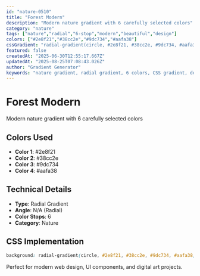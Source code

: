 ```yaml
---
id: "nature-0510"
title: "Forest Modern"
description: "Modern nature gradient with 6 carefully selected colors"
category: "nature"
tags: ["nature","radial","6-stop","modern","beautiful","design"]
colors: ["#2e8f21","#38cc2e","#9dc734","#aafa38"]
cssGradient: "radial-gradient(circle, #2e8f21, #38cc2e, #9dc734, #aafa38)"
featured: false
createdAt: "2025-06-30T12:55:17.667Z"
updatedAt: "2025-08-25T07:08:43.026Z"
author: "Gradient Generator"
keywords: "nature gradient, radial gradient, 6 colors, CSS gradient, design, #2e8f21, #38cc2e, #9dc734, #aafa38"
---
```


# Forest Modern

Modern nature gradient with 6 carefully selected colors

## Colors Used
- **Color 1**: #2e8f21
- **Color 2**: #38cc2e
- **Color 3**: #9dc734
- **Color 4**: #aafa38

## Technical Details
- **Type**: Radial Gradient
- **Angle**: N/A (Radial)
- **Color Stops**: 6
- **Category**: Nature

## CSS Implementation
```css
background: radial-gradient(circle, #2e8f21, #38cc2e, #9dc734, #aafa38);
```

Perfect for modern web design, UI components, and digital art projects.
